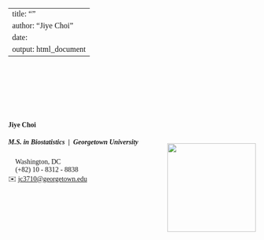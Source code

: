 
---
title: ""
author: "Jiye Choi"
date: 
output: html_document
---

<style>
  body {
    font-family: Georgia, "Times New Roman", Times, serif;
  }

  h1, h2 {
    color: #333;
  }
</style>

<link rel="stylesheet" href="styles.css" type="text/css">
<link rel="stylesheet" href="site_libs/academicons-1.9.1/css/academicons.min.css"/>


<br><br><br><br><br><br>

#### **Jiye Choi**
##### M.S. in Biostatistics&nbsp;&nbsp;|&nbsp;&nbsp;Georgetown University
📍 Washington, DC <br>
📱 (+82) 10 - 8312 - 8838 <br>
✉️ [jc3710@georgetown.edu](mailto:jc3710@georgetown.edu)
<div style="text-align: right; margin-top: -100px; margin-bottom: 300px;">
  <img src="images/georgetownlogo.png" style="width: 180px; max-width: 100%; position: relative; z-index: -1;">
</div>








